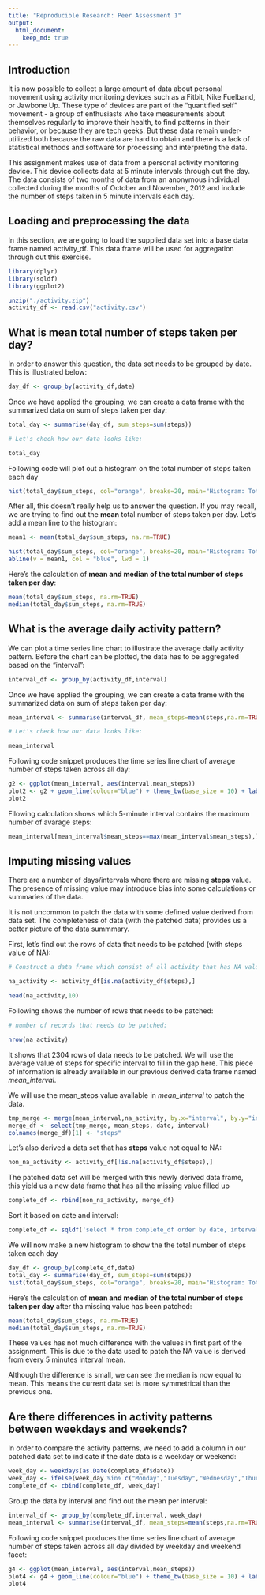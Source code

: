 ```yaml
---
title: "Reproducible Research: Peer Assessment 1"
output: 
  html_document:
    keep_md: true
---
```



## Introduction

It is now possible to collect a large amount of data about personal movement using activity monitoring devices such as a Fitbit, Nike Fuelband, or Jawbone Up. These type of devices are part of the "quantified self" movement - a group of enthusiasts who take measurements about themselves regularly to improve their health, to find patterns in their behavior, or because they are tech geeks. But these data remain under-utilized both because the raw data are hard to obtain and there is a lack of statistical methods and software for processing and interpreting the data.

This assignment makes use of data from a personal activity monitoring device. This device collects data at 5 minute intervals through out the day. The data consists of two months of data from an anonymous individual collected during the months of October and November, 2012 and include the number of steps taken in 5 minute intervals each day.

## Loading and preprocessing the data

In this section, we are going to load the supplied data set into a base data frame named
activity_df. This data frame will be used for aggregation through out this exercise.

```r
library(dplyr)
library(sqldf)
library(ggplot2)
```

```r
unzip("./activity.zip")
activity_df <- read.csv("activity.csv")
```

## What is mean total number of steps taken per day?

In order to answer this question, the data set needs to be grouped by date. This is illustrated below:


```r
day_df <- group_by(activity_df,date)
``` 

Once we have applied the grouping, we can create a data frame with the summarized data on sum of steps taken per day:

```r
total_day <- summarise(day_df, sum_steps=sum(steps))

# Let's check how our data looks like:

total_day
```

Following code will plot out a histogram on the total number of steps taken each day

```r
hist(total_day$sum_steps, col="orange", breaks=20, main="Histogram: Total Number of steps Taken Per Day", xlab="Total Steps", ylab="Frequency")
```

After all, this doesn't really help us to answer the question. If you may recall, we are trying to find out the **mean** total number of steps taken per day. Let's add a mean line to the histogram:

```r
mean1 <- mean(total_day$sum_steps, na.rm=TRUE)

hist(total_day$sum_steps, col="orange", breaks=20, main="Histogram: Total Number of steps Taken Per Day", xlab="Total Steps", ylab="Frequency")
abline(v = mean1, col = "blue", lwd = 1)
```

Here's the calculation of **mean and median of the total number of steps taken per day**:
```r

mean(total_day$sum_steps, na.rm=TRUE)
median(total_day$sum_steps, na.rm=TRUE)

```


## What is the average daily activity pattern?

We can plot a time series line chart to illustrate the average daily activity pattern. Before the chart can be plotted, the data has to be aggregated based on the "interval":

```r
interval_df <- group_by(activity_df,interval)
``` 

Once we have applied the grouping, we can create a data frame with the summarized data on sum of steps taken per day:

```r
mean_interval <- summarise(interval_df, mean_steps=mean(steps,na.rm=TRUE))

# Let's check how our data looks like:

mean_interval
```

Following code snippet produces the time series line chart of average number of steps taken across all day:

```r
g2 <- ggplot(mean_interval, aes(interval,mean_steps))
plot2 <- g2 + geom_line(colour="blue") + theme_bw(base_size = 10) + labs(x = "Interval") + labs(y = "Average Number of Steps Taken Across All Day") + ggtitle("Average Daily Activity Pattern") + theme(plot.title = element_text(lineheight=.8, face="bold")) 
plot2
```

Fllowing calculation shows which 5-minute interval contains the maximum number of avarage steps:

```r
mean_interval[mean_interval$mean_steps==max(mean_interval$mean_steps),]
```

## Imputing missing values

There are a number of days/intervals where there are missing **steps** value. The presence of missing value may introduce bias into some calculations or summaries of the data. 

It is not uncommon to patch the data with some defined value derived from data set. The completeness of data (with the patched data) provides us a better picture of the data summmary.

First, let's find out the rows of data that needs to be patched (with steps value of NA):

```r
# Construct a data frame which consist of all activity that has NA value in it:

na_activity <- activity_df[is.na(activity_df$steps),]

head(na_activity,10)

```

Following shows the number of rows that needs to be patched:

```r
# number of records that needs to be patched:

nrow(na_activity)
```

It shows that 2304 rows of data needs to be patched. We will use the average value of steps for specific interval to fill in the gap here. This piece of information is already available in our previous derived data frame named *mean_interval*. 

We will use the mean_steps value available in *mean_interval* to patch the data.

```r
tmp_merge <- merge(mean_interval,na_activity, by.x="interval", by.y="interval")
merge_df <- select(tmp_merge, mean_steps, date, interval)
colnames(merge_df)[1] <- "steps"
```

Let's also derived a data set that has **steps** value not equal to NA:


```r
non_na_activity <- activity_df[!is.na(activity_df$steps),]
```

The patched data set will be merged with this newly derived data frame, this yield us a new data frame that has all the missing value filled up

```r
complete_df <- rbind(non_na_activity, merge_df)
```

Sort it based on date and interval:

```r
complete_df <- sqldf('select * from complete_df order by date, interval;')
```


We will now make a new histogram to show the the total number of steps taken each day


```r
day_df <- group_by(complete_df,date)
total_day <- summarise(day_df, sum_steps=sum(steps))
hist(total_day$sum_steps, col="orange", breaks=20, main="Histogram: Total Number of steps Taken Per Day (with patched data)", xlab="Total Steps", ylab="Frequency")
```

Here's the calculation of **mean and median of the total number of steps taken per day** after tha missing value has been patched:

```r

mean(total_day$sum_steps, na.rm=TRUE)
median(total_day$sum_steps, na.rm=TRUE)

```

These values has not much difference with the values in first part of the assignment. This is due to the data used to patch the NA value is derived from every 5 minutes interval mean. 

Although the difference is small, we can see the median is now equal to mean. This means the current data set is more symmetrical than the previous one. 

## Are there differences in activity patterns between weekdays and weekends?

In order to compare the activity patterns, we need to add a column in our patched data set to indicate if the date data is a weekday or weekend:

```r
week_day <- weekdays(as.Date(complete_df$date))
week_day <- ifelse(week_day %in% c("Monday","Tuesday","Wednesday","Thursday", "Friday"), "weekday", "weekend")
complete_df <- cbind(complete_df, week_day)
```

Group the data by interval and find out the mean per interval:

```r
interval_df <- group_by(complete_df,interval, week_day)
mean_interval <- summarise(interval_df, mean_steps=mean(steps,na.rm=TRUE))
``` 

Following code snippet produces the time series line chart of average number of steps taken across all day divided by weekday and weekend facet:

```r
g4 <- ggplot(mean_interval, aes(interval,mean_steps))
plot4 <- g4 + geom_line(colour="blue") + theme_bw(base_size = 10) + labs(x = "Interval") + labs(y = "Average Number of Steps Taken Across All Day") + ggtitle("Average Daily Activity Pattern") + theme(plot.title = element_text(lineheight=.8, face="bold")) + facet_wrap(~week_day, nrow=2)
plot4
```
